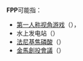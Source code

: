 '''FPP'''可能指：
*[[第一人称视角游戏|第一人称视角游戏]]（{{lang-en|First person perspective}}），
* 水上发电站（{{lang-en|Floating Power Plant}}）
*[[法尼基焦磷酸|法尼基焦磷酸]]（{{lang-en|Farnesyl pyrophosphate}}）
*[[金馬創投會議|金馬創投會議]]（{{lang-en|Taipei Golden Horse Film Project Promotion}}）

{{disambig|cat=三字拉丁字母縮寫消歧義}}